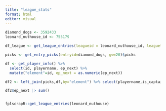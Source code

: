 ```yaml
---
title: "league_stats"
format: html
editor: visual
---
```


```r
diamond_dogs <- 3592433
leonard_nuthouse_id <- 755179

df_league <- get_league_entries(leagueid = leonard_nuthouse_id, leaguetype = "classic")
```

```r
picks <- get_entry_picks(entryid=diamond_dogs, gw=20)$picks

df <- get_player_info() %>%
  select(id, playername, ep_next) %>%
  mutate("element"=id, ep_next = as.numeric(ep_next))

df2 <- left_join(picks,df,by="element") %>% select(playername,is_captain,is_vice_captain,ep_next)

df2$ep_next |> sum()


fplscrapR::get_league_entries(leonard_nuthouse)
```
